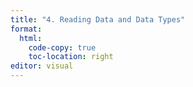 ```yaml
---
title: "4. Reading Data and Data Types"
format:
  html:
    code-copy: true
    toc-location: right
editor: visual
---
```

